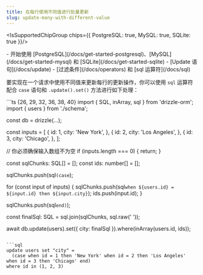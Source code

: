 ```yaml
---
title: 在每行使用不同值进行批量更新
slug: update-many-with-different-value
---
```



<IsSupportedChipGroup chips={{ PostgreSQL: true, MySQL: true, SQLite: true }}/>

<Prerequisites>
- 开始使用 [PostgreSQL](/docs/get-started-postgresql)、[MySQL](/docs/get-started-mysql) 和 [SQLite](/docs/get-started-sqlite)
- [Update 语句](/docs/update)
- [过滤条件](/docs/operators) 和 [sql 运算符](/docs/sql)
</Prerequisites>

要实现在一个请求中使用不同值来更新每行的更新操作，你可以使用 `sql` 运算符配合 `case` 语句和 `.update().set()` 方法进行如下处理：

<Section>
```ts {26, 29, 32, 36, 38, 40}
import { SQL, inArray, sql } from 'drizzle-orm';
import { users } from './schema';

const db = drizzle(...);

const inputs = [
  {
    id: 1,
    city: 'New York',
  },
  {
    id: 2,
    city: 'Los Angeles',
  },
  {
    id: 3,
    city: 'Chicago',
  },
];

// 你必须确保输入数组不为空
if (inputs.length === 0) {
  return;
}

const sqlChunks: SQL[] = [];
const ids: number[] = [];

sqlChunks.push(sql`(case`);

for (const input of inputs) {
  sqlChunks.push(sql`when ${users.id} = ${input.id} then ${input.city}`);
  ids.push(input.id);
}

sqlChunks.push(sql`end)`);

const finalSql: SQL = sql.join(sqlChunks, sql.raw(' '));

await db.update(users).set({ city: finalSql }).where(inArray(users.id, ids));
```

```sql
update users set "city" = 
  (case when id = 1 then 'New York' when id = 2 then 'Los Angeles' when id = 3 then 'Chicago' end)
where id in (1, 2, 3)
```
</Section>
